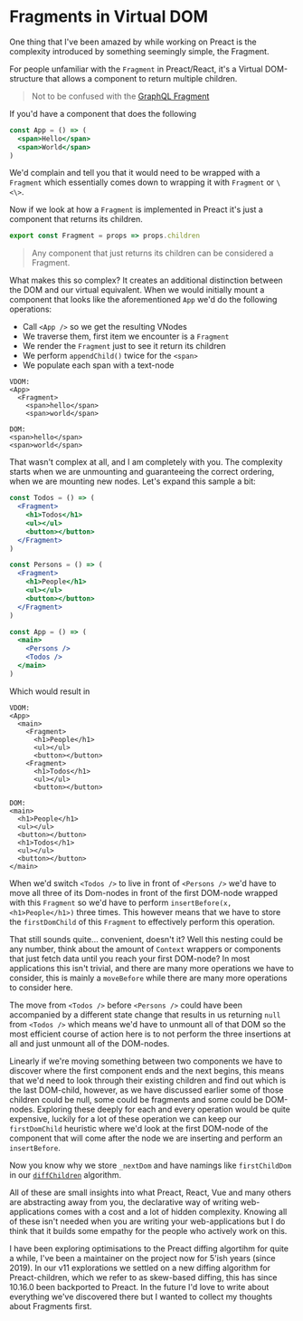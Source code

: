 
<CodeTheme />
<SEO
  title={documentProps.title}
  description={documentProps.description}
  keywords={documentProps.tags}
  image={documentProps.image}
  url={documentProps.path}
/>

# Fragments in Virtual DOM

One thing that I've been amazed by while working on Preact is the
complexity introduced by something seemingly simple, the Fragment.

For people unfamiliar with the `Fragment` in Preact/React, it's a
Virtual DOM-structure that allows a component to return multiple
children.

> Not to be confused with the [GraphQL Fragment](../graphqls-missing-feature)

If you'd have a component that does the following

```jsx
const App = () => (
  <span>Hello</span>
  <span>World</span>
)
```

We'd complain and tell you that it would need to be wrapped with a
`Fragment` which essentially comes down to wrapping it with `Fragment`
or `\<\>`.

Now if we look at how a `Fragment` is implemented in Preact it's just a
component that returns its children.

```jsx
export const Fragment = props => props.children
```

> Any component that just returns its children can be considered a Fragment.

What makes this so complex? It creates an additional distinction between
the DOM and our virtual equivalent. When we would initially mount a component
that looks like the aforementioned `App` we'd do the following operations:

- Call `<App />` so we get the resulting VNodes
- We traverse them, first item we encounter is a `Fragment`
- We render the `Fragment` just to see it return its children
- We perform `appendChild()` twice for the `<span>`
- We populate each span with a text-node

```
VDOM:
<App>
  <Fragment>
    <span>hello</span>
    <span>world</span>

DOM:
<span>hello</span>
<span>world</span>

```

That wasn't complex at all, and I am completely with you. The complexity starts
when we are unmounting and guaranteeing the correct ordering, when we are mounting
new nodes. Let's expand this sample a bit:

```jsx
const Todos = () => (
  <Fragment>
    <h1>Todos</h1>
    <ul></ul>
    <button></button>
  </Fragment>
)

const Persons = () => (
  <Fragment>
    <h1>People</h1>
    <ul></ul>
    <button></button>
  </Fragment>
)

const App = () => (
  <main>
    <Persons />
    <Todos />
  </main>
)
```

Which would result in

```
VDOM:
<App>
  <main>
    <Fragment>
      <h1>People</h1>
      <ul></ul>
      <button></button>
    <Fragment>
      <h1>Todos</h1>
      <ul></ul>
      <button></button>

DOM:
<main>
  <h1>People</h1>
  <ul></ul>
  <button></button>
  <h1>Todos</h1>
  <ul></ul>
  <button></button>
</main>
```

When we'd switch `<Todos />` to live in front of `<Persons />` we'd have to move all
three of its Dom-nodes in front of the first DOM-node wrapped with this `Fragment`
so we'd have to perform `insertBefore(x, <h1>People</h1>)` three times. This however
means that we have to store the `firstDomChild` of this `Fragment` to effectively
perform this operation.

That still sounds quite... convenient, doesn't it? Well this nesting could be any number,
think about the amount of `Context` wrappers or components that just fetch data until
you reach your first DOM-node? In most applications this isn't trivial, and there
are many more operations we have to consider, this is mainly a `moveBefore`
while there are many more operations to consider here.

The move from `<Todos />` before `<Persons />` could have been accompanied by a different
state change that results in us returning `null` from `<Todos />` which means we'd have to
unmount all of that DOM so the most efficient course of action here is to not
perform the three insertions at all and just unmount all of the DOM-nodes.

Linearly if we're moving something between two components we have to discover where the first component
ends and the next begins, this means that we'd need to look through their existing children and find out
which is the last DOM-child, however, as we have discussed earlier some of those children could be null,
some could be fragments and some could be DOM-nodes. Exploring these deeply for each and every operation
would be quite expensive, luckily for a lot of these operation we can keep our `firstDomChild` heuristic
where we'd look at the first DOM-node of the component that will come after the node we are inserting and
perform an `insertBefore`.

Now you know why we store `_nextDom` and have namings like `firstChildDom` in our
[`diffChildren`](https://github.com/preactjs/preact/blob/10.24.0/src/diff/children.js#L118) algorithm.

All of these are small insights into what Preact, React, Vue and many others are abstracting away
from you, the declarative way of writing web-applications comes with a cost and a lot of hidden complexity.
Knowing all of these isn't needed when you are writing your web-applications but I do think that it
builds some empathy for the people who actively work on this.

I have been exploring optimisations to the Preact diffing algortihm for quite a while, I've been a maintainer
on the project now for 5'ish years (since 2019). In our v11 explorations we settled on a new diffing algorithm
for Preact-children, which we refer to as skew-based diffing, this has since 10.16.0 been backported to Preact.
In the future I'd love to write about everything we've discovered there but I wanted to collect my thoughts
about Fragments first.
